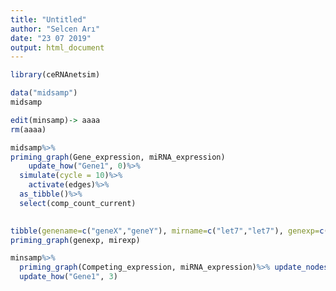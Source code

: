 ```yaml
---
title: "Untitled"
author: "Selcen Arı"
date: "23 07 2019"
output: html_document
---
```


```r
library(ceRNAnetsim)
```

```r
data("midsamp")
midsamp

edit(minsamp)-> aaaa
rm(aaaa)
```

```r
midsamp%>%
priming_graph(Gene_expression, miRNA_expression)
    update_how("Gene1", 0)%>%
  simulate(cycle = 10)%>%
    activate(edges)%>%
  as_tibble()%>%
  select(comp_count_current)
  

```

```r
tibble(genename=c("geneX","geneY"), mirname=c("let7","let7"), genexp=c(1000,2000), mirexp=c(100,100))%>%
priming_graph(genexp, mirexp)

minsamp%>%
  priming_graph(Competing_expression, miRNA_expression)%>% update_nodes(once=TRUE)%>%
  update_how("Gene1", 3)
```

